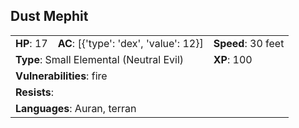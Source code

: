 ## Dust Mephit {#monster-dust-mephit}

```{=html}
<table class="table table-striped">
    <tbody>
        <tr>                    
            <td><b>HP</b>: 17</td>
            <td><b>AC</b>: [{'type': 'dex', 'value': 12}]</td>
            <td><b>Speed</b>: 30 feet</td>
        </tr>
        <tr>
            <td colspan="2"><b>Type</b>: Small Elemental (Neutral Evil)</td>
            <td><b>XP</b>: 100</td>
        </tr>
        <tr>
            <td colspan="3"><b>Vulnerabilities</b>: fire</td>
        </tr>
        <tr>
            <td colspan="3"><b>Resists</b>: </td>
        </tr>
        <tr>
            <td colspan="3"><b>Languages</b>: Auran, terran</td>
        </tr>
    </tbody>
</table>
```